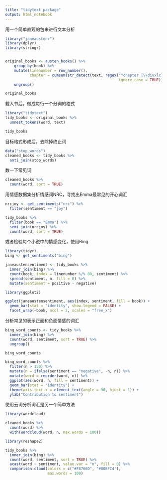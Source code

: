 ```yaml
---
title: "tidytext package"
output: html_notebook
---
```


用一个简单直观的包来进行文本分析

```r
library("janeaustenr")
library(dplyr)
library(stringr)


original_books <- austen_books() %>%
    group_by(book) %>%
    mutate(linenumber = row_number(),
           chapter = cumsum(str_detect(text, regex("^chapter [\\divxlc]",
                                                   ignore_case = TRUE)))) %>%
    ungroup()

original_books

```

载入书后，做成每行一个分词的格式
```r
library("tidytext")
tidy_books <- original_books %>%
  unnest_tokens(word, text)

tidy_books
```

目标格式形成后，去除掉终止词
```r
data("stop_words")
cleaned_books <- tidy_books %>%
  anti_join(stop_words)
```


数一下常见词
```r
cleaned_books %>%
  count(word, sort = TRUE) 
```

用情感数据集分析情感词NRC，寻找出Emma最常见的开心词汇
```r
nrcjoy <- get_sentiments("nrc") %>%
  filter(sentiment == "joy")

tidy_books %>%
  filter(book == "Emma") %>%
  semi_join(nrcjoy) %>%
  count(word, sort = TRUE)
```

或者检验每个小说中的情感变化，使用Bing
```r
library(tidyr)
bing <- get_sentiments("bing")

janeaustensentiment <- tidy_books %>%
  inner_join(bing) %>%
  count(book, index = linenumber %/% 80, sentiment) %>%
  spread(sentiment, n, fill = 0) %>%
  mutate(sentiment = positive - negative)

library(ggplot2)

ggplot(janeaustensentiment, aes(index, sentiment, fill = book)) +
  geom_bar(stat = "identity", show.legend = FALSE) +
  facet_wrap(~book, ncol = 2, scales = "free_x")

```


分析常见的表示正面和负面情感的词汇
```r
bing_word_counts <- tidy_books %>%
  inner_join(bing) %>%
  count(word, sentiment, sort = TRUE) %>%
  ungroup()

bing_word_counts

bing_word_counts %>%
  filter(n > 150) %>%
  mutate(n = ifelse(sentiment == "negative", -n, n)) %>%
  mutate(word = reorder(word, n)) %>%
  ggplot(aes(word, n, fill = sentiment)) +
  geom_bar(stat = "identity") +
  theme(axis.text.x = element_text(angle = 90, hjust = 1)) +
  ylab("Contribution to sentiment")

```

使用云词分析词汇是另一个简单方法
```r
library(wordcloud)

cleaned_books %>%
  count(word) %>%
  with(wordcloud(word, n, max.words = 100))

library(reshape2)

tidy_books %>%
  inner_join(bing) %>%
  count(word, sentiment, sort = TRUE) %>%
  acast(word ~ sentiment, value.var = "n", fill = 0) %>%
  comparison.cloud(colors = c("#F8766D", "#00BFC4"),
                   max.words = 100)
```



